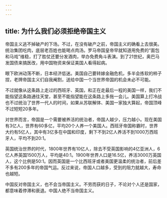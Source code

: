 ```yaml
---
---
---
```

title: 为什么我们必须拒绝帝国主义
---

帝国主义逃不掉破产的下场。不过，在没有破产之前，帝国主义的确看上去很美。统治集团吃肉，底层老百姓也能喝点肉汤。罗马帝国皇帝早就知道用免费的“面包和马戏”维稳，打了胜仗还要分发酒肉，举办免费角斗表演。到了21世纪，奥巴马发国债来搞医改，用中国物资来保证美国人看得起病。

眼下欧洲动荡不断，日本经济低迷。美国自己要转嫁金融危机，多半会拣软的柿子捏，老牌帝国主义们自我阉割，送给中国一个当世界帝国的机会未必不可能。

不过就像从这条路上走过的西班牙、英国，和正在走最后一程的美国一样，我们不能指望这条路通往天堂，甚至不能指望能在这条路上多拖一会儿。美国算上打冷战也不过统治了世界一代人的时间，如果从苏联解体、美国一家独大算起，帝国顶峰不过短短20多年。

对世界而言，帝国是一个需要被养活的统治者，帝国人越少，压力越小。现在美国有3亿人，世界有60多亿，平均20个人养一个美国人。西班牙帝国称霸时，世界大约有5亿人，其中有3亿多在中国和印度，剩下不到2亿人养活不到1000万西班牙人，平均不到20∶1。

英国统治世界的时代，1800年世界有10亿人，除去不受英国影响的4亿亚洲人，6亿人养英国1500万人，平均是40∶1。1900年世界人口是16.5亿，养活3000万英国人，这个比例是50∶1。因而英国是一个比西班牙或者美国更温柔的统治者，前后差不多有200多年的帝国气运。反过来说，帝国人口越多，受到的阻力就越大，寿命也越短。

中国反对帝国主义，也不会当帝国主义。不劳而获的日子，不论对个人还是国家，都意味着停滞和衰退。中国人绝不当帝国主义。